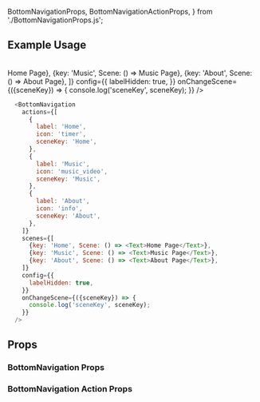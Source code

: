   BottomNavigationProps,
  BottomNavigationActionProps,
} from './BottomNavigationProps.js';

<Meta title="Components|BottomNavigation" />

## Example Usage

<br />
<div style={{display:"flex",backgroundColor:"#f8f8f8",boxShadow:"0 0 10px 1px rgba(0,0,0,.2)" ,minHeight: 600}}>
  <BottomNavigation
    actions={[
      {
        label: 'Home',
        icon: 'timer',
        sceneKey: 'Home',
      },
      {
        label: 'Music',
        icon: 'music_video',
        sceneKey: 'Music',
      },
      {
        label: 'About',
        icon: 'info',
        sceneKey: 'About',
      },
    ]}
    scenes={[
      {key: 'Home', Scene: () => <Text>Home Page</Text>},
      {key: 'Music', Scene: () => <Text>Music Page</Text>},
      {key: 'About', Scene: () => <Text>About Page</Text>},
    ]}
    config={{
      labelHidden: true,
    }}
    onChangeScene={({sceneKey}) => {
      console.log('sceneKey', sceneKey);
    }}
  />
</div>

```js dark
  <BottomNavigation
    actions={[
      {
        label: 'Home',
        icon: 'timer',
        sceneKey: 'Home',
      },
      {
        label: 'Music',
        icon: 'music_video',
        sceneKey: 'Music',
      },
      {
        label: 'About',
        icon: 'info',
        sceneKey: 'About',
      },
    ]}
    scenes={[
      {key: 'Home', Scene: () => <Text>Home Page</Text>},
      {key: 'Music', Scene: () => <Text>Music Page</Text>},
      {key: 'About', Scene: () => <Text>About Page</Text>},
    ]}
    config={{
      labelHidden: true,
    }}
    onChangeScene={({sceneKey}) => {
      console.log('sceneKey', sceneKey);
    }}
  />
```

<div>
    <h2>Props</h2>
    <h3>BottomNavigation Props</h3>
    <Props of={BottomNavigationProps} />
    <h3>BottomNavigation Action Props</h3>
    <Props of={BottomNavigationActionProps} />
</div>
